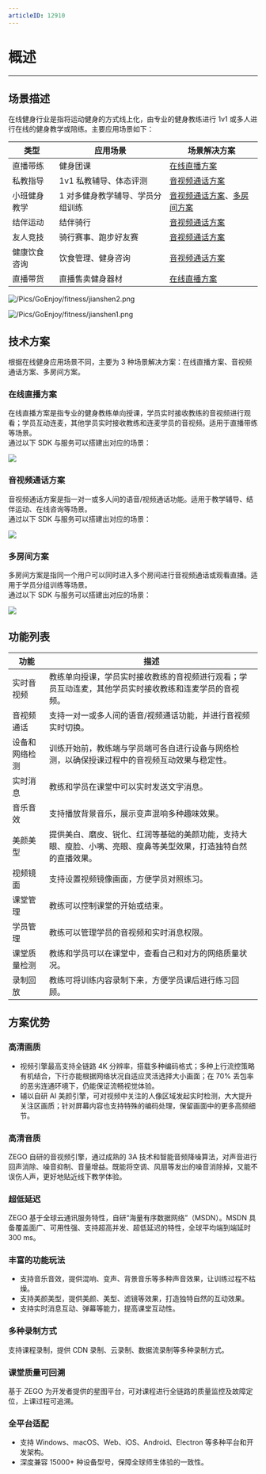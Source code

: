 ```yaml
---
articleID: 12910
---
```

# 概述

- - -

## 场景描述

在线健身行业是指将运动健身的方式线上化，由专业的健身教练进行 1v1 或多人进行在线的健身教学或陪练。主要应用场景如下：

| 类型 |应用场景| 场景解决方案 |
| --- | ---- | ------ |
|直播带练|健身团课|[在线直播方案](/online-fitness/live-streaming)|
|私教指导|1v1 私教辅导、体态评测|[音视频通话方案](/online-fitness/call)|
|小班健身教学|1 对多健身教学辅导、学员分组训练|[音视频通话方案](/online-fitness/call)、[多房间方案](/online-fitness/multi-room)|
|结伴运动|结伴骑行|[音视频通话方案](/online-fitness/call)|
|友人竞技|骑行赛事、跑步好友赛|[音视频通话方案](/online-fitness/call)|
|健康饮食咨询|饮食管理、健身咨询|[音视频通话方案](/online-fitness/call)|
|直播带货|直播售卖健身器材|[在线直播方案](/online-fitness/live-streaming)|

![/Pics/GoEnjoy/fitness/jianshen2.png](http://doc.oa.zego.im/Pics/GoEnjoy/fitness/jianshen2.png)

![/Pics/GoEnjoy/fitness/jianshen1.png](http://doc.oa.zego.im/Pics/GoEnjoy/fitness/jianshen1.png)


## 技术方案
根据在线健身应用场景不同，主要为 3 种场景解决方案：在线直播方案、音视频通话方案、多房间方案。

### 在线直播方案
在线直播方案是指专业的健身教练单向授课，学员实时接收教练的音视频进行观看；学员互动连麦，其他学员实时接收教练和连麦学员的音视频。适用于直播带练等场景。    
通过以下 SDK 与服务可以搭建出对应的场景：
<Frame width="512" height="auto" caption="">
  <img src="https://storage.zego.im/sdk-doc/Pics/GoEnjoy/fitness/Liveshow.png" />
</Frame>

### 音视频通话方案
音视频通话方案是指一对一或多人间的语音/视频通话功能。适用于教学辅导、结伴运动、在线咨询等场景。   
通过以下 SDK 与服务可以搭建出对应的场景：
<Frame width="512" height="auto" caption="">
  <img src="https://storage.zego.im/sdk-doc/Pics/GoEnjoy/fitness/call.png" />
</Frame>

### 多房间方案
多房间方案是指同一个用户可以同时进入多个房间进行音视频通话或观看直播。适用于学员分组训练等场景。   
通过以下 SDK 与服务可以搭建出对应的场景：
<Frame width="512" height="auto" caption="">
  <img src="https://storage.zego.im/sdk-doc/Pics/GoEnjoy/fitness/duofangjian.png" />
</Frame>


## 功能列表
| 功能 | 描述 |
| --- | ---- |
|实时音视频|教练单向授课，学员实时接收教练的音视频进行观看；学员互动连麦，其他学员实时接收教练和连麦学员的音视频。|
|音视频通话|支持一对一或多人间的语音/视频通话功能，并进行音视频实时切换。|
|设备和网络检测|训练开始前，教练端与学员端可各自进行设备与网络检测，以确保授课过程中的音视频互动效果与稳定性。|
|实时消息|教练和学员在课堂中可以实时发送文字消息。|
|音乐音效|支持播放背景音乐，展示变声混响多种趣味效果。|
|美颜美型|提供美白、磨皮、锐化、红润等基础的美颜功能，支持大眼、瘦脸、小嘴、亮眼、瘦鼻等美型效果，打造独特自然的直播效果。|
|视频镜面|支持设置视频镜像画面，方便学员对照练习。|
|课堂管理|教练可以控制课堂的开始或结束。|
|学员管理|教练可以管理学员的音视频和实时消息权限。|
|课堂质量检测|教练和学员可以在课堂中，查看自己和对方的网络质量状况。|
|录制回放|教练可将训练内容录制下来，方便学员课后进行练习回顾。|


## 方案优势

### **高清画质**

- 视频引擎最高支持全链路 4K 分辨率，搭载多种编码格式；多种上行流控策略有机结合，下行亦能根据网络状况自适应灵活选择大小画面；在 70% 丢包率的恶劣连通环境下，仍能保证流畅视觉体验。
- 辅以自研 AI 美颜引擎，可对视频中关注的人像区域发起实时检测，大大提升关注区画质；针对屏幕内容也支持特殊的编码处理，保留画面中的更多高频细节。

### **高清音质**

ZEGO 自研的音视频引擎，通过成熟的 3A 技术和智能音频降噪算法，对声音进行回声消除、噪音抑制、音量增益。既能将空调、风扇等发出的噪音消除掉，又能不误伤人声，更好地贴近线下教学体验。

### **超低延迟**

ZEGO 基于全球云通讯服务特性，自研“海量有序数据网络”（MSDN）。MSDN 具备覆盖面广、可用性强、支持超高并发、超低延迟的特性，全球平均端到端延时 300 ms。

### **丰富的功能玩法**

- 支持音乐音效，提供混响、变声、背景音乐等多种声音效果，让训练过程不枯燥。
- 支持美颜美型，提供美颜、美型、滤镜等效果，打造独特自然的互动效果。
- 支持实时消息互动、弹幕等能力，提高课堂互动性。

### **多种录制方式**

支持课程录制，提供 CDN 录制、云录制、数据流录制等多种录制方式。


### **课堂质量可回溯**

基于 ZEGO 为开发者提供的星图平台，可对课程进行全链路的质量监控及故障定位，上课过程可追溯。


### **全平台适配**

- 支持 Windows、macOS、Web、iOS、Android、Electron 等多种平台和开发架构。
- 深度兼容 15000+ 种设备型号，保障全球师生体验的一致性。
